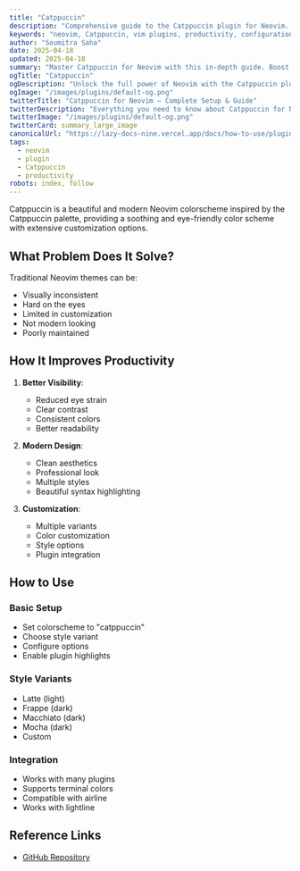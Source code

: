 ```yaml
---
title: "Catppuccin"
description: "Comprehensive guide to the Catppuccin plugin for Neovim. Learn setup, features, and best practices to enhance your workflow."
keywords: "neovim, Catppuccin, vim plugins, productivity, configuration"
author: "Soumitra Saha"
date: 2025-04-18
updated: 2025-04-18
summary: "Master Catppuccin for Neovim with this in-depth guide. Boost your coding productivity and editor experience."
ogTitle: "Catppuccin"
ogDescription: "Unlock the full power of Neovim with the Catppuccin plugin. Step-by-step instructions and expert tips."
ogImage: "/images/plugins/default-og.png"
twitterTitle: "Catppuccin for Neovim – Complete Setup & Guide"
twitterDescription: "Everything you need to know about Catppuccin for Neovim. Installation, configuration, and pro tips."
twitterImage: "/images/plugins/default-og.png"
twitterCard: summary_large_image
canonicalUrl: "https://lazy-docs-nine.vercel.app/docs/how-to-use/plugins/catppuccin"
tags:
  - neovim
  - plugin
  - Catppuccin
  - productivity
robots: index, follow
---
```


Catppuccin is a beautiful and modern Neovim colorscheme inspired by the Catppuccin palette, providing a soothing and eye-friendly color scheme with extensive customization options.

## What Problem Does It Solve?

Traditional Neovim themes can be:

- Visually inconsistent
- Hard on the eyes
- Limited in customization
- Not modern looking
- Poorly maintained

## How It Improves Productivity

1. **Better Visibility**:

   - Reduced eye strain
   - Clear contrast
   - Consistent colors
   - Better readability

2. **Modern Design**:

   - Clean aesthetics
   - Professional look
   - Multiple styles
   - Beautiful syntax highlighting

3. **Customization**:
   - Multiple variants
   - Color customization
   - Style options
   - Plugin integration

## How to Use

### Basic Setup

- Set colorscheme to "catppuccin"
- Choose style variant
- Configure options
- Enable plugin highlights

### Style Variants

- Latte (light)
- Frappe (dark)
- Macchiato (dark)
- Mocha (dark)
- Custom

### Integration

- Works with many plugins
- Supports terminal colors
- Compatible with airline
- Works with lightline

## Reference Links

- [GitHub Repository](https://github.com/catppuccin/nvim)
